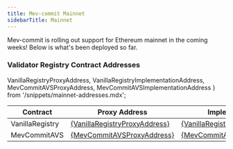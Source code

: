 ```yaml
---
title: Mev-commit Mainnet
sidebarTitle: Mainnet
---
```


Mev-commit is rolling out support for Ethereum mainnet in the coming weeks! Below is what's been deployed so far.

### **Validator Registry Contract Addresses**

  VanillaRegistryProxyAddress, 
  VanillaRegistryImplementationAddress, 
  MevCommitAVSProxyAddress, 
  MevCommitAVSImplementationAddress 
} from '/snippets/mainnet-addresses.mdx';

<table>
  <thead>
    <tr>
      <th>Contract</th>
      <th>Proxy Address</th>
      <th>Implementation Address</th>
    </tr>
  </thead>
  <tbody>
    <tr>
      <td>VanillaRegistry</td>
      <td>
        <a href={`https://etherscan.io/address/${VanillaRegistryProxyAddress}`} target="_blank" rel="noopener noreferrer">
          {VanillaRegistryProxyAddress}
        </a>
      </td>
      <td>
        <a href={`https://etherscan.io/address/${VanillaRegistryImplementationAddress}`} target="_blank" rel="noopener noreferrer">
          {VanillaRegistryImplementationAddress}
        </a>
      </td>
    </tr>
    <tr>
      <td>MevCommitAVS</td>
      <td>
        <a href={`https://etherscan.io/address/${MevCommitAVSProxyAddress}`} target="_blank" rel="noopener noreferrer">
          {MevCommitAVSProxyAddress}
        </a>
      </td>
      <td>
        <a href={`https://etherscan.io/address/${MevCommitAVSImplementationAddress}`} target="_blank" rel="noopener noreferrer">
          {MevCommitAVSImplementationAddress}
        </a>
      </td>
    </tr>
  </tbody>
</table> 

